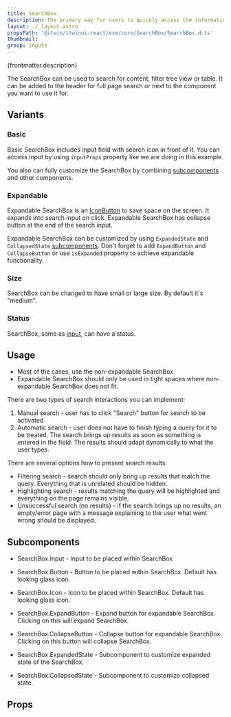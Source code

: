 ```yaml
---
title: SearchBox
description: The primary way for users to quickly access the information they need.
layout: ./_layout.astro
propsPath: '@itwin/itwinui-react/esm/core/SearchBox/SearchBox.d.ts'
thumbnail:
group: inputs
---
```



<p>{frontmatter.description}</p>

<LiveExample src='SearchBox.main.tsx'>
  <AllExamples.SearchBoxMainExample client:load />
</LiveExample>

The SearchBox can be used to search for content, filter tree view or table. It can be added to the header for full page search or next to the component you want to use it for.

## Variants

### Basic

<LiveExample src='SearchBox.basic.tsx'>
  <AllExamples.SearchBoxBasicExample client:load />
</LiveExample>

Basic SearchBox includes input field with search icon in front of it. You can access input by using `inputProps` property like we are doing in this example.

<LiveExample src='SearchBox.customopen.tsx'>
  <AllExamples.SearchBoxCustomOpenExample client:load />
</LiveExample>

You also can fully customize the SearchBox by combining [subcomponents](#subcomponents) and other components.

### Expandable

<LiveExample src='SearchBox.expandable.tsx'>
  <AllExamples.SearchBoxExpandableExample client:load />
</LiveExample>

Expandable SearchBox is an [IconButton](button#icon-button) to save space on the screen. It expands into search input on click. Expandable SearchBox has collapse button at the end of the search input.

<LiveExample src='SearchBox.custom.tsx'>
  <AllExamples.SearchBoxCustomExample client:load />
</LiveExample>

Expandable SearchBox can be customized by using `ExpandedState` and `CollapsedState` [subcomponents](#subcomponents). Don't forget to add `ExpandButton` and `CollapseButton` or use `isExpanded` property to achieve expandable functionality.

### Size

<LiveExample src='SearchBox.size.tsx'>
  <AllExamples.SearchBoxSizeExample client:load />
</LiveExample>

SearchBox can be changed to have small or large size. By default it's "medium".

### Status

<LiveExample src='SearchBox.status.tsx'>
  <AllExamples.SearchBoxStatusExample client:load />
</LiveExample>

SearchBox, same as [input](input#status), can have a status.

## Usage

- Most of the cases, use the non-expandable SearchBox.
- Expandable SearchBox should only be used in tight spaces where non-expandable SearchBox does not fit.

There are two types of search interactions you can implement:

1. Manual search - user has to click "Search" button for search to be activated
2. Automatic search - user does not have to finish typing a query for it to be treated. The search brings up results as soon as something is entered in the field. The results should adapt dynamically to what the user types.

There are several options how to present search results:

- Filtering search - search should only bring up results that match the query. Everything that is unrelated should be hidden.
- Highlighting search - results matching the query will be highlighted and everything on the page remains visible.
- Unsuccessful search (no results) - if the search brings up no results, an empty/error page with a message explaining to the user what went wrong should be displayed.

## Subcomponents

- SearchBox.Input - Input to be placed within SearchBox

- SearchBox.Button - Button to be placed within SearchBox. Default has looking glass icon.

- SearchBox.Icon - Icon to be placed within SearchBox. Default has looking glass icon.

- SearchBox.ExpandButton - Expand button for expandable SearchBox. Clicking on this will expand SearchBox.

- SearchBox.CollapseButton - Collapse button for expandable SearchBox. Clicking on this button will collapse SearchBox.

- SearchBox.ExpandedState - Subcomponent to customize expanded state of the SearchBox.

- SearchBox.CollapsedState - Subcomponent to customize collapsed state.

## Props

<PropsTable path={frontmatter.propsPath} />

